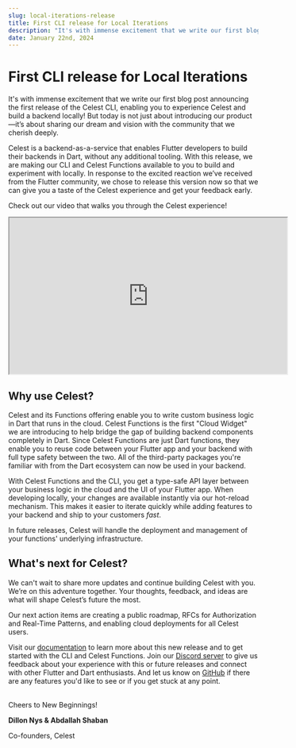 ```yaml
---
slug: local-iterations-release
title: First CLI release for Local Iterations
description: "It's with immense excitement that we write our first blog post announcing the first release of the Celest CLI, enabling you to experience Celest and build a backend locally!"
date: January 22nd, 2024
---
```



# First CLI release for Local Iterations

<Authors date="January 22nd, 2024">
</Authors>

It's with immense excitement that we write our first blog post announcing the first release of the Celest CLI, enabling you to experience Celest and build a backend locally! But today is not just about introducing our product&mdash;it’s about sharing our dream and vision with the community that we cherish deeply.

Celest is a backend-as-a-service that enables Flutter developers to build their backends in Dart, without any additional tooling. With this release, we are making our CLI and Celest Functions available to you to build and experiment with locally. In response to the excited reaction we’ve received from the Flutter community, we chose to release this version now so that we can give you a taste of the Celest experience and get your feedback early.

Check out our video that walks you through the Celest experience!

<div id="intro-video" className="flex items-center justify-center my-4">
    <iframe width="560" height="315" src="https://www.youtube-nocookie.com/embed/Zm4v_8XFHh4?si=o-kvdfdtd7ScnQSs" title="Our first release! Iterate on your backend locally" allow="accelerometer; autoplay; clipboard-write; encrypted-media; gyroscope; picture-in-picture" allowFullScreen></iframe>
</div>

## Why use Celest?

Celest and its Functions offering enable you to write custom business logic in Dart that runs in the cloud. Celest Functions is the first "Cloud Widget" we are introducing to help bridge the gap of building backend components completely in Dart. Since Celest Functions are just Dart functions, they enable you to reuse code between your Flutter app and your backend with full type safety between the two. All of the third-party packages you're familiar with from the Dart ecosystem can now be used in your backend.

With Celest Functions and the CLI, you get a type-safe API layer between your business logic in the cloud and the UI of your Flutter app. When developing locally, your changes are available instantly via our hot-reload mechanism. This makes it easier to iterate quickly while adding features to your backend and ship to your customers _fast_.

In future releases, Celest will handle the deployment and management of your functions' underlying infrastructure.

## What's next for Celest?

We can't wait to share more updates and continue building Celest with you. We’re on this adventure together. Your thoughts, feedback, and ideas are what will shape Celest’s future the most. 

Our next action items are creating a public roadmap, RFCs for Authorization and Real-Time Patterns, and enabling cloud deployments for all Celest users.

Visit our [documentation](https://celest.dev/docs) to learn more about this new release and to get started with the CLI and Celest Functions. Join our [Discord server](https://celest.dev/discord) to give us feedback about your experience with this or future releases and connect with other Flutter and Dart enthusiasts. And let us know on [GitHub](https://github.com/celest-dev/celest) if there are any features you'd like to see or if you get stuck at any point.

<div style={{ lineHeight: "0.75rem" }}>
<br />
Cheers to New Beginnings!
<br />

**Dillon Nys & Abdallah Shaban**

Co-founders, Celest
</div>